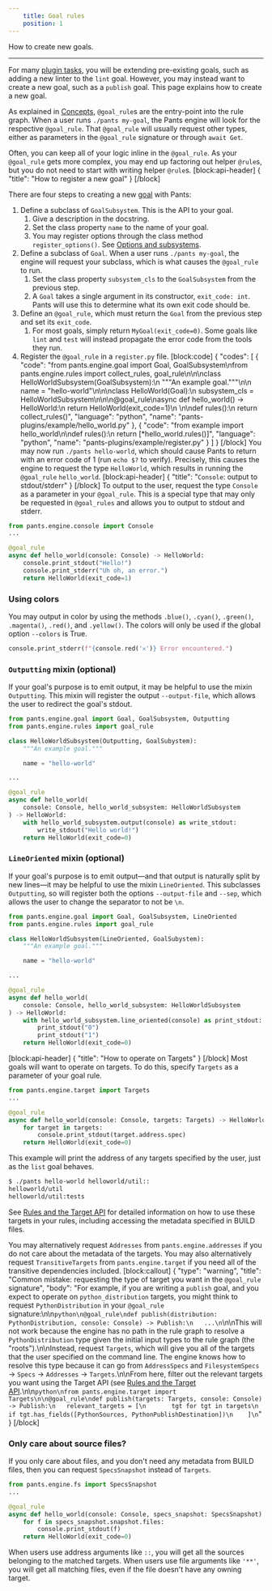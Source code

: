 ```yaml
---
    title: Goal rules
    position: 1
---
```


How to create new goals.

---

For many [plugin tasks](doc:common-plugin-tasks), you will be extending pre-existing goals, such as adding a new linter to the `lint` goal. However, you may instead want to create a new goal, such as a `publish` goal. This page explains how to create a new goal.

As explained in [Concepts](doc:rules-api-concepts), `@goal_rule`s are the entry-point into the rule graph. When a user runs `./pants my-goal`, the Pants engine will look for the respective `@goal_rule`. That `@goal_rule` will usually request other types, either as parameters in the `@goal_rule` signature or through `await Get`.

Often, you can keep all of your logic inline in the `@goal_rule`. As your `@goal_rule` gets more complex, you may end up factoring out helper `@rule`s, but you do not need to start with writing helper `@rule`s.
[block:api-header]
{
  "title": "How to register a new goal"
}
[/block]

There are four steps to creating a new [goal](doc:goals) with Pants:

1. Define a subclass of `GoalSubsystem`. This is the API to your goal.
    1. Give a description in the docstring.
    2. Set the class property `name` to the name of your goal.
    3. You may register options through the class method `register_options()`. See [Options and subsystems](doc:subsystems).
2. Define a subclass of `Goal`. When a user runs `./pants my-goal`, the engine will request your subclass, which is what causes the `@goal_rule` to run.
     1. Set the class property `subsystem_cls` to the `GoalSubsystem` from the previous step.
     2. A `Goal` takes a single argument in its constructor, `exit_code: int`. Pants will use this to determine what its own exit code should be.
3. Define an `@goal_rule`, which must return the `Goal` from the previous step and set its `exit_code`.
     1. For most goals, simply return `MyGoal(exit_code=0)`. Some goals like `lint` and `test` will instead propagate the error code from the tools they run. 
4. Register the `@goal_rule` in a `register.py` file.
[block:code]
{
  "codes": [
    {
      "code": "from pants.engine.goal import Goal, GoalSubsystem\nfrom pants.engine.rules import collect_rules, goal_rule\n\n\nclass HelloWorldSubsystem(GoalSubsystem):\n    \"\"\"An example goal.\"\"\"\n\n    name = \"hello-world\"\n\n\nclass HelloWorld(Goal):\n    subsystem_cls = HelloWorldSubsystem\n\n\n@goal_rule\nasync def hello_world() -> HelloWorld:\n    return HelloWorld(exit_code=1)\n \n\ndef rules():\n    return collect_rules()",
      "language": "python",
      "name": "pants-plugins/example/hello_world.py"
    },
    {
      "code": "from example import hello_world\n\ndef rules():\n    return [*hello_world.rules()]",
      "language": "python",
      "name": "pants-plugins/example/register.py"
    }
  ]
}
[/block]
You may now run `./pants hello-world`, which should cause Pants to return with an error code of 1 (run `echo $?` to verify). Precisely, this causes the engine to request the type `HelloWorld`, which results in running the `@goal_rule` `hello_world`.
[block:api-header]
{
  "title": "`Console`: output to stdout/stderr"
}
[/block]
To output to the user, request the type `Console` as a parameter in your `@goal_rule`. This is a special type that may only be requested in `@goal_rules` and allows you to output to stdout and stderr.

```python
from pants.engine.console import Console
...

@goal_rule
async def hello_world(console: Console) -> HelloWorld:
    console.print_stdout("Hello!")
    console.print_stderr("Uh oh, an error.")
    return HelloWorld(exit_code=1)
```

### Using colors

You may output in color by using the methods `.blue()`, `.cyan()`, `.green()`, `.magenta()`, `.red()`, and `.yellow()`. The colors will only be used if the global option `--colors` is True.

```python
console.print_stderr(f"{console.red('𐄂')} Error encountered.")
```

### `Outputting` mixin (optional)

If your goal's purpose is to emit output, it may be helpful to use the mixin `Outputting`. This mixin will register the output `--output-file`, which allows the user to redirect the goal's stdout.

```python
from pants.engine.goal import Goal, GoalSubsystem, Outputting
from pants.engine.rules import goal_rule

class HelloWorldSubsystem(Outputting, GoalSubystem):
    """An example goal."""

    name = "hello-world"

...

@goal_rule
async def hello_world(
    console: Console, hello_world_subsystem: HelloWorldSubsystem
) -> HelloWorld:
    with hello_world_subsystem.output(console) as write_stdout:
        write_stdout("Hello world!")
    return HelloWorld(exit_code=0)
```

### `LineOriented` mixin (optional)

If your goal's purpose is to emit output—and that output is naturally split by new lines—it may be helpful to use the mixin `LineOriented`. This subclasses `Outputting`, so will register both the options `--output-file` and `--sep`, which allows the user to change the separator to not be `\n`.

```python
from pants.engine.goal import Goal, GoalSubsystem, LineOriented
from pants.engine.rules import goal_rule

class HelloWorldSubsystem(LineOriented, GoalSubystem):
    """An example goal."""

    name = "hello-world"

...

@goal_rule
async def hello_world(
    console: Console, hello_world_subsystem: HelloWorldSubsystem
) -> HelloWorld:
    with hello_world_subsystem.line_oriented(console) as print_stdout:
        print_stdout("0")
        print_stdout("1")
    return HelloWorld(exit_code=0)
```
[block:api-header]
{
  "title": "How to operate on Targets"
}
[/block]
Most goals will want to operate on targets. To do this, specify `Targets` as a parameter of your goal rule.

```python
from pants.engine.target import Targets
...

@goal_rule
async def hello_world(console: Console, targets: Targets) -> HelloWorld:
    for target in targets:
        console.print_stdout(target.address.spec)
    return HelloWorld(exit_code=0)
```

This example will print the address of any targets specified by the user, just as the `list` goal behaves.

```bash
$ ./pants hello-world helloworld/util::
helloworld/util
helloworld/util:tests
``` 

See [Rules and the Target API](doc:rules-api-and-target-api)  for detailed information on how to use these targets in your rules, including accessing the metadata specified in BUILD files.

You may alternatively request `Addresses` from `pants.engine.addresses` if you do not care about the metadata of the targets. You may also alternatively request `TransitiveTargets` from `pants.engine.target` if you need all of the transitive dependencies included.
[block:callout]
{
  "type": "warning",
  "title": "Common mistake: requesting the type of target you want in the `@goal_rule` signature",
  "body": "For example, if you are writing a `publish` goal, and you expect to operate on `python_distribution` targets, you might think to request `PythonDistribution` in your `@goal_rule` signature:\n\n```python\n@goal_rule\ndef publish(distribution: PythonDistribution, console: Console) -> Publish:\n   ...\n```\n\nThis will not work because the engine has no path in the rule graph to resolve a `PythonDistribution` type given the initial input types to the rule graph (the \"roots\").\n\nInstead, request `Targets`, which will give you all of the targets that the user specified on the command line. The engine knows how to resolve this type because it can go from `AddressSpecs` and `FilesystemSpecs` -> `Specs` -> `Addresses` -> `Targets`.\n\nFrom here, filter out the relevant targets you want using the Target API (see [Rules and the Target API](doc:rules-api-and-target-api).\n\n```python\nfrom pants.engine.target import Targets\n\n@goal_rule\ndef publish(targets: Targets, console: Console) -> Publish:\n   relevant_targets = [\n       tgt for tgt in targets\n       if tgt.has_fields([PythonSources, PythonPublishDestination])\n    ]\n```"
}
[/block]
### Only care about source files?

If you only care about files, and you don't need any metadata from BUILD files, then you can request `SpecsSnapshot` instead of `Targets`.

```python
from pants.engine.fs import SpecsSnapshot
...

@goal_rule
async def hello_world(console: Console, specs_snapshot: SpecsSnapshot) -> HelloWorld:
    for f in specs_snapshot.snapshot.files:
        console.print_stdout(f)
    return HelloWorld(exit_code=0)
```

When users use address arguments like `::`, you will get all the sources belonging to the matched targets. When users use file arguments like `'**'`, you will get all matching files, even if the file doesn't have any owning target.